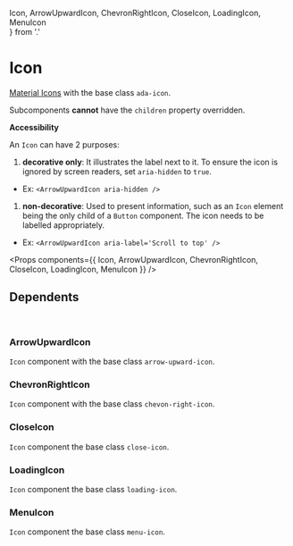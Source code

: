 <!-- Packages -->

<!-- Components -->
  Icon, ArrowUpwardIcon, ChevronRightIcon, CloseIcon, LoadingIcon, MenuIcon  
} from '.'  

<!-- Metadata -->
<Meta title='Atoms/Icon' component={Icon} />  

# Icon

[Material Icons][1] with the base class `ada-icon`.

Subcomponents **cannot** have the `children` property overridden.

**Accessibility**

An `Icon` can have 2 purposes:

1. **decorative only**: It illustrates the label next to it. To ensure the icon
is ignored by screen readers, set `aria-hidden` to `true`.
  - Ex: `<ArrowUpwardIcon aria-hidden />`

1. **non-decorative**: Used to present information, such as an `Icon` element
being the only child of a `Button` component. The icon needs to be labelled
appropriately.
  - Ex: `<ArrowUpwardIcon aria-label='Scroll to top' />`

[1]: https://material.io/resources/icons/?style=outline

<Props components={{
  Icon, ArrowUpwardIcon, ChevronRightIcon, CloseIcon, LoadingIcon, MenuIcon
}} />

## Dependents

<br/>

### ArrowUpwardIcon

`Icon` component with the base class `arrow-upward-icon`.

<Preview>
  <ArrowUpwardIcon />
</Preview>

### ChevronRightIcon

`Icon` component with the base class `chevon-right-icon`.

<Preview>
  <ChevronRightIcon />
</Preview>

### CloseIcon

`Icon` component the base class `close-icon`.

<Preview>
  <CloseIcon />
</Preview>

### LoadingIcon

`Icon` component the base class `loading-icon`.

<Preview>
  <LoadingIcon />
</Preview>

### MenuIcon

`Icon` component the base class `menu-icon`.

<Preview>
  <MenuIcon />
</Preview>
